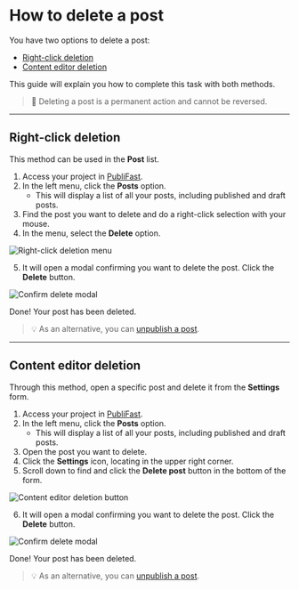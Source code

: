 # How to delete a post

You have two options to delete a post:

- [Right-click deletion](#right-click-deletion)
- [Content editor deletion](#content-editor-deletion)

This guide will explain you how to complete this task with both methods.

> 🚨 Deleting a post is a permanent action and cannot be reversed.

---

## Right-click deletion

This method can be used in the **Post** list.

1. Access your project in [PubliFast](https://account.ghost.org/signin).
2. In the left menu, click the **Posts** option.
   - This will display a list of all your posts, including published and draft posts.
3. Find the post you want to delete and do a right-click selection with your mouse.
4. In the menu, select the **Delete** option.

![Right-click deletion menu](public/images/prints-ui/delete-post/delete-right-click.png)

5. It will open a modal confirming you want to delete the post. Click the **Delete** button.

![Confirm delete modal](public/images/prints-ui/delete-post/confirm-delete.png)

Done! Your post has been deleted.

> 💡 As an alternative, you can [unpublish a post](https://tech-writer-test.netlify.app/publishing-content/unpublishing-post).

---

## Content editor deletion

Through this method, open a specific post and delete it from the **Settings** form.

1. Access your project in [PubliFast](https://account.ghost.org/signin).
2. In the left menu, click the **Posts** option.
   - This will display a list of all your posts, including published and draft posts.
3. Open the post you want to delete.
4. Click the **Settings** icon, locating in the upper right corner.
5. Scroll down to find and click the **Delete post** button in the bottom of the form.

![Content editor deletion button](public/images/prints-ui/delete-post/editor-delete.png)

6. It will open a modal confirming you want to delete the post. Click the **Delete** button.

![Confirm delete modal](public/images/prints-ui/delete-post/confirm-delete.png)

Done! Your post has been deleted.

> 💡 As an alternative, you can [unpublish a post](https://tech-writer-test.netlify.app/publishing-content/unpublishing-post).

